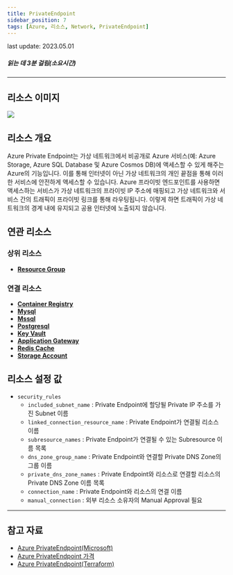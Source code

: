 ```yaml
---
title: PrivateEndpoint
sidebar_position: 7
tags: [Azure, 리소스, Network, PrivateEndpoint]
---
```



<span className="theme-doc-version-badge badge badge--secondary">
    last update: 2023.05.01
</span>

##### 읽는 데 3분 걸림(소요시간)

*****

## 리소스 이미지
<img src={icon} />

## 리소스 개요
Azure Private Endpoint는 가상 네트워크에서 비공개로 Azure 서비스(예: Azure Storage, Azure SQL Database 및 Azure Cosmos DB)에 액세스할 수 있게 해주는 Azure의 기능입니다. 
이를 통해 인터넷이 아닌 가상 네트워크의 개인 끝점을 통해 이러한 서비스에 안전하게 액세스할 수 있습니다.
Azure 프라이빗 엔드포인트를 사용하면 액세스하는 서비스가 가상 네트워크의 프라이빗 IP 주소에 매핑되고 가상 네트워크와 서비스 간의 트래픽이 프라이빗 링크를 통해 라우팅됩니다. 
이렇게 하면 트래픽이 가상 네트워크의 경계 내에 유지되고 공용 인터넷에 노출되지 않습니다.


## 연관 리소스
### 상위 리소스
- [**Resource Group**](https://docs.cstudio.app/docs/resource/azure/Base/ResourceGroup)


### 연결 리소스
- [**Container Registry**](https://docs.cstudio.app/docs/resource/azure/Container/ContainerRegistry)
- [**Mysql**](https://docs.cstudio.app/docs/resource/azure/Database/Mysql)
- [**Mssql**](https://docs.cstudio.app/docs/resource/azure/Database/Mssql)
- [**Postgresql**](https://docs.cstudio.app/docs/resource/azure/Database/Postgresql)
- [**Key Vault**](https://docs.cstudio.app/docs/resource/azure/KeyVault)
- [**Application Gateway**](https://docs.cstudio.app/docs/resource/azure/Network/ApplicationGateway)
- [**Redis Cache**](https://docs.cstudio.app/docs/resource/azure/RedisCache/)
- [**Storage Account**](https://docs.cstudio.app/docs/resource/azure/Storage/StorageAccount)



## 리소스 설정 값
- ```security_rules``` 
    + ```included_subnet_name``` : Private Endpoint에 할당될 Private IP 주소를 가진 Subnet 이름
    + ```linked_connection_resource_name``` : Private Endpoint가 연결될 리소스 이름
    + ```subresource_names``` : Private Endpoint가 연결될 수 있는 Subresource 이름 목록
    + ```dns_zone_group_name``` : Private Endpoint와 연결할 Private DNS Zone의 그룹 이름
    + ```private_dns_zone_names``` : Private Endpoint와 리소스로 연결할 리소스의 Private DNS Zone 이름 목록
    + ```connection_name``` : Private Endpoint와 리소스의 연결 이름  
    + ```manual_connection``` : 외부 리소스 소유자의 Manual Approval 필요
    



*****
## 참고 자료
- [Azure PrivateEndpoint(Microsoft)](https://learn.microsoft.com/ko-kr/azure/private-link/private-endpoint-overview)
- [Azure PrivateEndpoint 가격](https://azure.microsoft.com/en-us/pricing/details/private-link/) 
- [Azure PrivateEndpoint(Terraform)](https://registry.terraform.io/providers/hashicorp/azurerm/latest/docs/resources/private_endpoint)

